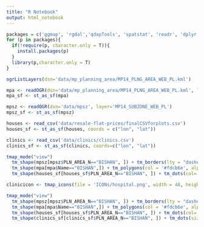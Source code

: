 ```yaml
---
title: "R Notebook"
output: html_notebook
---
```


```r
packages = c('ggmap', 'rgdal','qdapTools', 'spatstat', 'readr', 'dplyr', 'sf', 'tmap','tmaptools')
for (p in packages){
  if(!require(p, character.only = T)){
    install.packages(p)
  }
  library(p,character.only = T)
}
```


```r
ogrListLayers(dsn='data/mp_planning_area/MP14_PLNG_AREA_WEB_PL.kml')

mpa <- readOGR(dsn='data/mp_planning_area/MP14_PLNG_AREA_WEB_PL.kml', layer='MP14_PLNG_AREA_WEB_PL')
mpa_sf <- st_as_sf(mpa)

mpsz <- readOGR(dsn='data/mpsz', layer='MP14_SUBZONE_WEB_PL')
mpsz_sf <- st_as_sf(mpsz)

houses <- read_csv('data/resale-flat-prices/finalCSVforplots.csv')
houses_sf <- st_as_sf(houses, coords = c("lon", "lat"))

clinics <- read_csv('data/clinics/clinics.csv')
clinics_sf <- st_as_sf(clinics, coords=c("lon", "lat"))
```

```r

tmap_mode("view")
  tm_shape(mpsz[mpsz$PLN_AREA_N=="BISHAN", ]) + tm_borders(lty = "dashed",col = '#d35400',lwd = 1) +
  tm_shape(mpa[mpa$Name=="BISHAN",]) + tm_polygons(col = '#fdcb6e', alpha = 0.3, border.col = '#2f3542', lwd = 3) +
  tm_shape(houses_sf[houses_sf$PLN_AREA_N=="BISHAN", ]) + tm_dots(col='min_dist_clinic', style='fixed', breaks = c(0, 100 ,200, 300, 400, 500, 600, 700, 800, 8200), size=0.05, palette = 'GnBu')

```

```r
clinicicon <- tmap_icons(file = 'ICONs/hospital.png', width = 48, height = 48, keep.asp = TRUE, just = c("center", "center"), as.local = TRUE)

tmap_mode("view")
  tm_shape(mpsz[mpsz$PLN_AREA_N=="BISHAN", ]) + tm_borders(lty = "dashed",col = '#d35400',lwd = 1) +
  tm_shape(mpa[mpa$Name=="BISHAN",]) + tm_polygons(col = '#fdcb6e', alpha = 0.3, border.col = '#2f3542', lwd = 3) +
  tm_shape(houses_sf[houses_sf$PLN_AREA_N=="BISHAN", ]) + tm_dots(col='min_dist_clinic', style='fixed', breaks = c(0, 100 ,200, 300, 400, 500, 600, 700, 800, 8200), size=0.05, palette = 'GnBu') +
  tm_shape(clinics_sf[clinics_sf$PLN_AREA_N=="BISHAN", ]) + tm_dots(size = .3, alpha = .5, shape = clinicicon)
```

```r

```

```r

```

```r

```

```r

```

```r

```

```r

```

```r

```

```r

```

```r

```
